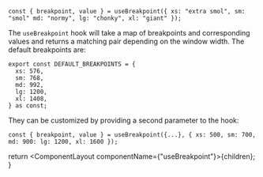 
```tsx
const { breakpoint, value } = useBreakpoint({ xs: "extra smol", sm: "smol" md: "normy", lg: "chonky", xl: "giant" });
```

The `useBreakpoint` hook will take a map of breakpoints and corresponding values and returns a matching pair depending on the window width.
The default breakpoints are:

```tsx
export const DEFAULT_BREAKPOINTS = {
  xs: 576,
  sm: 768,
  md: 992,
  lg: 1200,
  xl: 1408,
} as const;
```

They can be customized by providing a second parameter to the hook:

```tsx
const { breakpoint, value } = useBreakpoint({...}, { xs: 500, sm: 700, md: 900: lg: 1200, xl: 1600 });
```


  return <ComponentLayout componentName={"useBreakpoint"}>{children}</ComponentLayout>;
}
